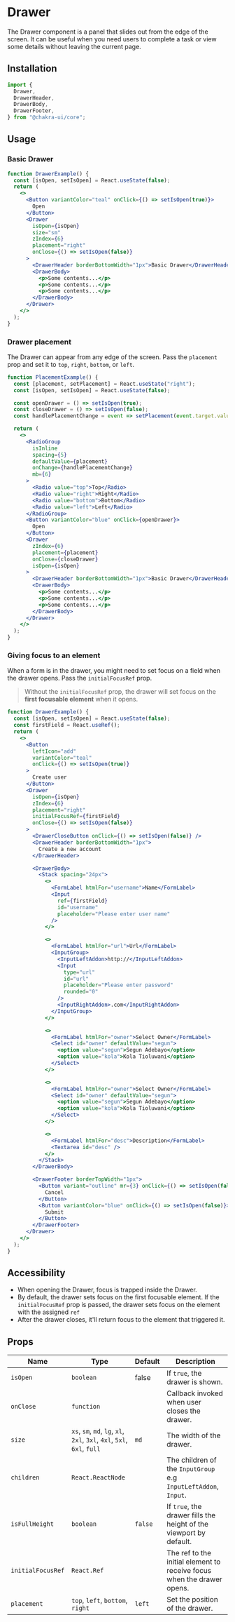 # Drawer

The Drawer component is a panel that slides out from the edge of the screen. It
can be useful when you need users to complete a task or view some details
without leaving the current page.

## Installation

```js
import {
  Drawer,
  DrawerHeader,
  DrawerBody,
  DrawerFooter,
} from "@chakra-ui/core";
```

## Usage

### Basic Drawer

```jsx
function DrawerExample() {
  const [isOpen, setIsOpen] = React.useState(false);
  return (
    <>
      <Button variantColor="teal" onClick={() => setIsOpen(true)}>
        Open
      </Button>
      <Drawer
        isOpen={isOpen}
        size="sm"
        zIndex={6}
        placement="right"
        onClose={() => setIsOpen(false)}
      >
        <DrawerHeader borderBottomWidth="1px">Basic Drawer</DrawerHeader>
        <DrawerBody>
          <p>Some contents...</p>
          <p>Some contents...</p>
          <p>Some contents...</p>
        </DrawerBody>
      </Drawer>
    </>
  );
}
```

### Drawer placement

The Drawer can appear from any edge of the screen. Pass the `placement` prop and
set it to `top`, `right`, `bottom`, or `left`.

```jsx
function PlacementExample() {
  const [placement, setPlacement] = React.useState("right");
  const [isOpen, setIsOpen] = React.useState(false);

  const openDrawer = () => setIsOpen(true);
  const closeDrawer = () => setIsOpen(false);
  const handlePlacementChange = event => setPlacement(event.target.value);

  return (
    <>
      <RadioGroup
        isInline
        spacing={5}
        defaultValue={placement}
        onChange={handlePlacementChange}
        mb={6}
      >
        <Radio value="top">Top</Radio>
        <Radio value="right">Right</Radio>
        <Radio value="bottom">Bottom</Radio>
        <Radio value="left">Left</Radio>
      </RadioGroup>
      <Button variantColor="blue" onClick={openDrawer}>
        Open
      </Button>
      <Drawer
        zIndex={6}
        placement={placement}
        onClose={closeDrawer}
        isOpen={isOpen}
      >
        <DrawerHeader borderBottomWidth="1px">Basic Drawer</DrawerHeader>
        <DrawerBody>
          <p>Some contents...</p>
          <p>Some contents...</p>
          <p>Some contents...</p>
        </DrawerBody>
      </Drawer>
    </>
  );
}
```

### Giving focus to an element

When a form is in the drawer, you might need to set focus on a field when the
drawer opens. Pass the `initialFocusRef` prop.

> Without the `initialFocusRef` prop, the drawer will set focus on the **first
> focusable element** when it opens.

```jsx
function DrawerExample() {
  const [isOpen, setIsOpen] = React.useState(false);
  const firstField = React.useRef();
  return (
    <>
      <Button
        leftIcon="add"
        variantColor="teal"
        onClick={() => setIsOpen(true)}
      >
        Create user
      </Button>
      <Drawer
        isOpen={isOpen}
        zIndex={6}
        placement="right"
        initialFocusRef={firstField}
        onClose={() => setIsOpen(false)}
      >
        <DrawerCloseButton onClick={() => setIsOpen(false)} />
        <DrawerHeader borderBottomWidth="1px">
          Create a new account
        </DrawerHeader>

        <DrawerBody>
          <Stack spacing="24px">
            <>
              <FormLabel htmlFor="username">Name</FormLabel>
              <Input
                ref={firstField}
                id="username"
                placeholder="Please enter user name"
              />
            </>

            <>
              <FormLabel htmlFor="url">Url</FormLabel>
              <InputGroup>
                <InputLeftAddon>http://</InputLeftAddon>
                <Input
                  type="url"
                  id="url"
                  placeholder="Please enter password"
                  rounded="0"
                />
                <InputRightAddon>.com</InputRightAddon>
              </InputGroup>
            </>

            <>
              <FormLabel htmlFor="owner">Select Owner</FormLabel>
              <Select id="owner" defaultValue="segun">
                <option value="segun">Segun Adebayo</option>
                <option value="kola">Kola Tioluwani</option>
              </Select>
            </>

            <>
              <FormLabel htmlFor="owner">Select Owner</FormLabel>
              <Select id="owner" defaultValue="segun">
                <option value="segun">Segun Adebayo</option>
                <option value="kola">Kola Tioluwani</option>
              </Select>
            </>

            <>
              <FormLabel htmlFor="desc">Description</FormLabel>
              <Textarea id="desc" />
            </>
          </Stack>
        </DrawerBody>

        <DrawerFooter borderTopWidth="1px">
          <Button variant="outline" mr={3} onClick={() => setIsOpen(false)}>
            Cancel
          </Button>
          <Button variantColor="blue" onClick={() => setIsOpen(false)}>
            Submit
          </Button>
        </DrawerFooter>
      </Drawer>
    </>
  );
}
```

## Accessibility

- When opening the Drawer, focus is trapped inside the Drawer.
- By default, the drawer sets focus on the first focusable element. If the
  `initialFocusRef` prop is passed, the drawer sets focus on the element with
  the assigned `ref`
- After the drawer closes, it'll return focus to the element that triggered it.

## Props

| Name              | Type                                                                    | Default | Description                                                            |
| ----------------- | ----------------------------------------------------------------------- | ------- | ---------------------------------------------------------------------- |
| `isOpen`          | `boolean`                                                               | false   | If `true`, the drawer is shown.                                        |
| `onClose`         | `function`                                                              |         | Callback invoked when user closes the drawer.                          |
| `size`            | `xs`, `sm`, `md`, `lg`, `xl`, `2xl`, `3xl`, `4xl`, `5xl`, `6xl`, `full` | `md`    | The width of the drawer.                                               |
| `children`        | `React.ReactNode`                                                       |         | The children of the `InputGroup` e.g `InputLeftAddon`, `Input`.        |
| `isFullHeight`    | `boolean`                                                               | `false` | If `true`, the drawer fills the height of the viewport by default.     |
| `initialFocusRef` | `React.Ref`                                                             |         | The ref to the initial element to receive focus when the drawer opens. |
| `placement`       | `top`, `left`, `bottom`, `right`                                        | `left`  | Set the position of the drawer.                                        |
